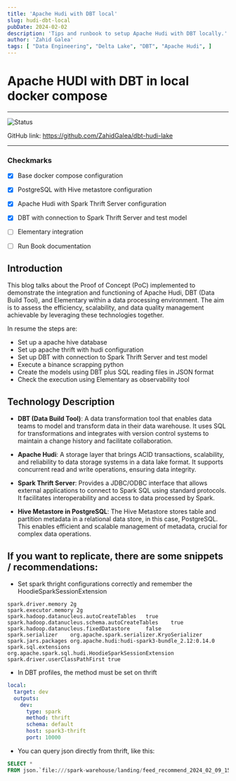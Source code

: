 ```yaml
---
title: 'Apache Hudi with DBT local'
slug: hudi-dbt-local
pubDate: 2024-02-02
description: 'Tips and runbook to setup Apache Hudi with DBT locally.'
author: 'Zahid Galea'
tags: [ "Data Engineering", "Delta Lake", "DBT", "Apache Hudi", ]
---
```


# Apache HUDI with DBT in local docker compose

--- 

![Status](https://img.shields.io/badge/%20Status-WIP-orange)

GitHub link: https://github.com/ZahidGalea/dbt-hudi-lake

---

### Checkmarks

* [x] Base docker compose configuration
* [x] PostgreSQL with Hive metastore configuration 
* [x] Apache Hudi with Spark Thrift Server configuration 
* [x] DBT with connection to Spark Thrift Server and test model 
* [ ] Elementary integration 
* [ ] Run Book documentation


## Introduction
This blog talks about the Proof of Concept (PoC) implemented to demonstrate the integration and functioning of Apache Hudi, DBT (Data Build Tool), and Elementary within a data processing environment. The aim is to assess the efficiency, scalability, and data quality management achievable by leveraging these technologies together.

In resume the steps are:

* Set up a apache hive database
* Set up apache thrift with hudi configuration
* Set up DBT with connection to Spark Thrift Server and test model
* Execute a binance scrapping python
* Create the models using DBT plus SQL reading files in JSON format
* Check the execution using Elementary as observability tool

## Technology Description
* **DBT (Data Build Tool)**: A data transformation tool that enables data teams to model and transform data in their data warehouse. It uses SQL for transformations and integrates with version control systems to maintain a change history and facilitate collaboration.

* **Apache Hudi**: A storage layer that brings ACID transactions, scalability, and reliability to data storage systems in a data lake format. It supports concurrent read and write operations, ensuring data integrity.

* **Spark Thrift Server**: Provides a JDBC/ODBC interface that allows external applications to connect to Spark SQL using standard protocols. It facilitates interoperability and access to data processed by Spark.

* **Hive Metastore in PostgreSQL**: The Hive Metastore stores table and partition metadata in a relational data store, in this case, PostgreSQL. This enables efficient and scalable management of metadata, crucial for complex data operations.

##  If you want to replicate, there are some snippets / recommendations:

* Set spark thright configurations correctly and remember the HoodieSparkSessionExtension
```
spark.driver.memory 2g
spark.executor.memory 2g
spark.hadoop.datanucleus.autoCreateTables	true
spark.hadoop.datanucleus.schema.autoCreateTables	true
spark.hadoop.datanucleus.fixedDatastore 	false
spark.serializer	org.apache.spark.serializer.KryoSerializer
spark.jars.packages	org.apache.hudi:hudi-spark3-bundle_2.12:0.14.0
spark.sql.extensions	org.apache.spark.sql.hudi.HoodieSparkSessionExtension
spark.driver.userClassPathFirst true
```

* In DBT profiles, the method must be set on thrift
```yaml
local:
  target: dev
  outputs:
    dev:
      type: spark
      method: thrift
      schema: default
      host: spark3-thrift
      port: 10000
```

* You can query json directly from thrift, like this:
```sql
SELECT *
FROM json.`file:///spark-warehouse/landing/feed_recommend_2024_02_09_15_05_02.json`;
```


